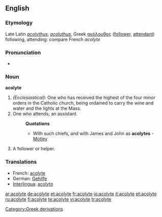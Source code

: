 {{wikipedia}}
==English==

===Etymology===
Late Latin ''[[acolythus]]'', ''[[acoluthus]]'', Greek [[ακόλουθος]] ([[follower]], [[attendant]]) following, attending: compare French ''acolyte''

===Pronunciation===
*{{audio|en-us-acolyte.ogg|Audio (US)}}

===Noun===
'''acolyte'''

#''(Ecclesiastical):'' One who has received the highest of the four minor orders in the Catholic church, being ordained to carry the wine and water and the lights at the Mass.
#One who attends; an assistant. 
#:'''Quotations'''
#:*With such chiefs, and with James and John as '''acolytes''' - [[Motley]]
# A follower or helper.

===Translations===
*French: [[acolyte]] 
*German: [[Gehilfe]] 
*[[Interlingua]]: [[acolyto]]

[[Category:Greek derivations]]

[[ar:acolyte]]
[[de:acolyte]]
[[et:acolyte]]
[[fr:acolyte]]
[[io:acolyte]]
[[it:acolyte]]
[[pt:acolyte]]
[[ru:acolyte]]
[[fi:acolyte]]
[[te:acolyte]]
[[vi:acolyte]]
[[tr:acolyte]]